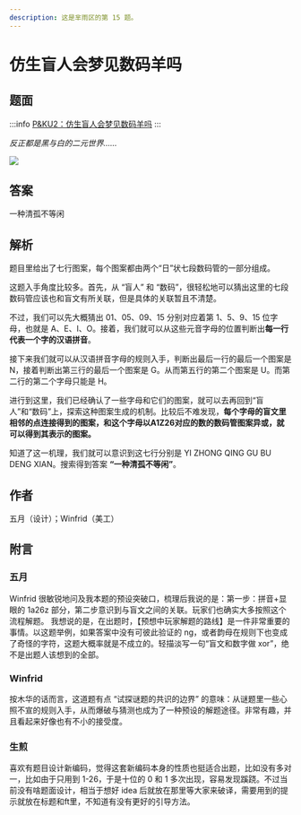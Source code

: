 ```yaml
---
description: 这是芈雨区的第 15 题。
---
```


# 仿生盲人会梦见数码羊吗

## 题面

:::info
[P&KU2：仿生盲人会梦见数码羊吗](https://pnku2.pkupuzzle.art/#/game/miyu/prob_15)
:::

_反正都是黑与白的二元世界……_

![](./15-fang-sheng-mang-ren-hui-meng-jian-shu-ma-yang-ma.assets/image_1.webp)

## 答案

<AnswerBlock>一种清孤不等闲</AnswerBlock>

## 解析

题目里给出了七行图案，每个图案都由两个“日”状七段数码管的一部分组成。

这题入手角度比较多。首先，从 “盲人” 和 “数码”，很轻松地可以猜出这里的七段数码管应该也和盲文有所关联，但是具体的关联暂且不清楚。

不过，我们可以先大概猜出 01、05、09、15 分别对应着第 1、5、9、15 位字母，也就是 A、E、I、O。接着，我们就可以从这些元音字母的位置判断出**每一行代表一个字的汉语拼音**。

接下来我们就可以从汉语拼音字母的规则入手，判断出最后一行的最后一个图案是 N，接着判断出第三行的最后一个图案是 G。从而第五行的第二个图案是 U。而第二行的第二个字母只能是 H。

进行到这里，我们已经确认了一些字母和它们的图案，就可以去再回到“盲人”和“数码”上，探索这种图案生成的机制。比较后不难发现，**每个字母的盲文里相邻的点连接得到的图案，和这个字母以A1Z26对应的数的数码管图案异或，就可以得到其表示的图案。**

知道了这一机理，我们就可以意识到这七行分别是 YI ZHONG QING GU BU DENG XIAN。搜索得到答案 **“一种清孤不等闲”**。

## 作者

五月（设计）；Winfrid（美工）

## 附言

### 五月

Winfrid 很敏锐地问及我本题的预设突破口，梳理后我说的是：第一步：拼音+显眼的 1a26z 部分，第二步意识到与盲文之间的关联。玩家们也确实大多按照这个流程解题。 我想说的是，在出题时，【预想中玩家解题的路线】是一件非常重要的事情。以这题举例，如果答案中没有可彼此验证的 ng，或者韵母在规则下也变成了奇怪的字符，这题大概率就是不成立的。轻描淡写一句“盲文和数字做 xor”，绝不是出题人该想到的全部。

### Winfrid

按木华的话而言，这道题有点 “试探谜题的共识的边界” 的意味：从谜题里一些心照不宣的规则入手，从而爆破与猜测也成为了一种预设的解题途径。非常有趣，并且看起来好像也有不小的接受度。

### 生煎

喜欢有题目设计新编码，觉得这套新编码本身的性质也挺适合出题，比如没有多对一，比如由于只用到 1-26，于是十位的 0 和 1 多次出现，容易发现蹊跷。不过当前没有啥题面设计，相当于想好 idea 后就放在那里等大家来破译，需要用到的提示就放在标题和ft里，不知道有没有更好的引导方法。

